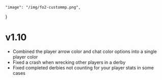     "image": "/img/fo2-custommp.png",
}

# v1.10

- Combined the player arrow color and chat color options into a single player color
- Fixed a crash when wrecking other players in a derby
- Fixed completed derbies not counting for your player stats in some cases
